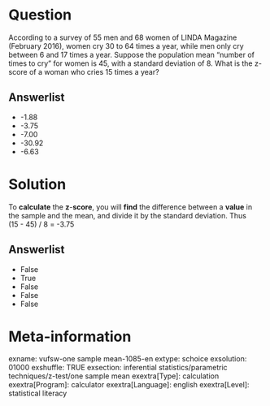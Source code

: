 Question
========
According to a survey of 55 men and 68 women of LINDA Magazine (February
2016), women cry 30 to 64 times a year, while men only cry between 6 and
17 times a year. Suppose the population mean "number of times to cry"
for women is 45, with a standard deviation of 8. What is the z-score of
a woman who cries 15 times a year?

Answerlist
----------
* -1.88
* -3.75
* -7.00
* -30.92
* -6.63

Solution
========





To **calculate** the **z**-**score**, you will **find** the difference
between a **value** in the sample and the mean, and divide it by the
standard deviation. Thus  
(15 - 45) / 8 = -3.75


Answerlist
----------
* False
* True
* False
* False
* False

Meta-information
================
exname: vufsw-one sample mean-1085-en
extype: schoice
exsolution: 01000
exshuffle: TRUE
exsection: inferential statistics/parametric techniques/z-test/one sample mean
exextra[Type]: calculation
exextra[Program]: calculator
exextra[Language]: english
exextra[Level]: statistical literacy


